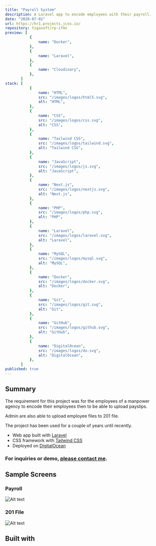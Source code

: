 ```yaml
---
title: "Payroll System"
description: A Laravel app to encode employees with their payroll.
date: "2020-07-02"
url: https://hr1.projects.jcos.io/
repository: tigasoft/rp-ifms
preview: [
           {
               name: "Docker",
           },
           {
               name: "Laravel",
           },
           {
               name: "Cloudinary",
           },
       ]
stack: [
           {
               name: "HTML",
               src: "/images/logos/html5.svg",
               alt: "HTML",
           },
           {
               name: "CSS",
               src: "/images/logos/css.svg",
               alt: "CSS",
           },
           {
               name: "Tailwind CSS",
               src: "/images/logos/tailwind.svg",
               alt: "Tailwind CSS",
           },
           {
               name: "JavaScript",
               src: "/images/logos/js.svg",
               alt: "JavaScript",
           },
           {
               name: "Next.js",
               src: "/images/logos/nextjs.svg",
               alt: "Next.js",
           },
           {
               name: "PHP",
               src: "/images/logos/php.svg",
               alt: "PHP",
           },
           {
               name: "Laravel",
               src: "/images/logos/laravel.svg",
               alt: "Laravel",
           },
           {
               name: "MySQL",
               src: "/images/logos/mysql.svg",
               alt: "MySQL",
           },
           {
               name: "Docker",
               src: "/images/logos/docker.svg",
               alt: "Docker",
           },
           {
               name: "Git",
               src: "/images/logos/git.svg",
               alt: "Git",
           },
           {
               name: "GitHub",
               src: "/images/logos/github.svg",
               alt: "GitHub",
           },
           {
               name: "DigitalOcean",
               src: "/images/logos/do.svg",
               alt: "DigitalOcean",
           },
       ]
published: true
---
```


## Summary

The requirement for this project was for the employees of a manpower agency to encode their employees then to be able to upload payslips.

Admin are also able to upload employee files to 201 file.

The project has been used for a couple of years until recently.

- Web app built with [Laravel](https://laravel.com/)
- CSS framework with [Tailwind CSS](https://tailwindcss.com)
- Deployed on [DigitalOcean](https://www.digitalocean.com/)

### For inquiries or demo, [please contact me](https://projects.jcos.io/contact).


## Sample Screens

### Payroll

![Alt text](https://res.cloudinary.com/langitlupakintoncloud/image/upload/v1711642906/projects.jcos.io/fzoqag9f5c0egpm0peva.png "Payroll")

### 201 File

![Alt text](https://res.cloudinary.com/langitlupakintoncloud/image/upload/v1711643629/projects.jcos.io/pxwanyiidvdse0tajdcy.png "201 File")


## Built with
